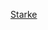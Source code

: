 {{US county navigation box
| template_name = 斯塔克縣 (印地安納州)
| collapse_state = 
| listclass = hlist
| county = 斯塔克縣
| state = 印地安納州

| map_image = Map of Indiana highlighting Starke County.svg
| map_caption = 
| map_size = 100x100

| seat = 諾克斯

| title1 = [[都市]]
| body1 = 
* [[諾克斯 (印地安納州)|諾克斯]]

| title2 = [[鎮|市鎮]]
| body2  = 
* [[哈姆萊特 (印地安納州)|哈姆萊特]]
* [[北賈德遜 (印地安納州)|北賈德遜]]

| title3 = [[行政鎮區]]
| body3  =
* [[加利福尼亞鎮區 (印地安納州斯塔克縣)|加利福尼亞]]
* [[森特鎮區 (印地安納州斯塔克縣)|森特]]
* [[戴維斯鎮區 (印地安納州斯塔克縣)|戴維斯]]
* [[傑克遜鎮區 (印地安納州斯塔克縣)|傑克遜]]
* [[北本德鎮區 (印地安納州斯塔克縣)|北本德]]
* [[俄勒岡鎮區 (印地安納州斯塔克縣)|俄勒岡]]
* [[雷爾羅德鎮區 (印地安納州斯塔克縣)|雷爾羅德]]
* [[華盛頓鎮區 (印地安納州斯塔克縣)|華盛頓]]
* [[韋恩鎮區 (印地安納州斯塔克縣)|韋恩]]

| title4 = [[人口普查指定地區]]
| body4 = 
* [[巴斯湖 (印地安納州)|巴斯湖]]
* [[昆茨湖 (印地安納州)|昆茨湖]]‡
* [[聖皮埃爾 (印地安納州)|聖皮埃爾]]

| title5 = [[非建制地區]]
| body5 = 
* [[阿爾迪恩 (印地安納州)|阿爾迪恩]]
* [[巴斯站 (印地安納州)|巴斯站]]
* [[布雷姆斯 (印地安納州)|布雷姆斯]]
* [[英吉利湖 (印地安納州)|英吉利湖]]
* [[格羅弗敦 (印地安納州)|格羅弗敦]]
* [[印地安山 (印地安納州)|印地安山]]
* [[萊納公園 (印地安納州)|萊納公園]]
* [[洛馬克斯 (印地安納州)|洛馬克斯]]
* [[奧克格羅夫 (印地安納州斯塔克縣)|奧克格羅夫]]
* [[奧伯 (印地安納州)|奧伯]]
* [[奧拉 (印地安納州)|奧拉]]
* [[托托 (印地安納州)|托托]]
* [[威諾納 (印地安納州)|威諾納]]

| title6 = 備註
| body6 = ‡該聚居地有部分隸屬其他縣份

}}<noinclude>
[[Category:印第安納州縣份導航模板|Starke]]
</noinclude>